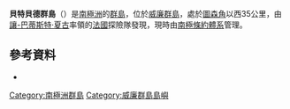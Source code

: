 {{Coord|65|15|S|65|3|W|source:GNIS|display=title}}

'''貝特貝德群島'''（{{lang-en|Betbeder Islands}}）是[[南極洲|南極洲]]的[[群島|群島]]，位於[[威廉群島|威廉群島]]，處於[[圖森角|圖森角]]以西35公里，由[[讓-巴蒂斯特·夏古|讓-巴蒂斯特·夏古]]率領的[[法國|法國]]探險隊發現，現時由[[南極條約體系|南極條約體系]]管理。

==參考資料==
* {{usgs-gazetteer|id=1332}}

{{DEFAULTSORT:Betbeder Islands}}
[[Category:南極洲群島|Category:南極洲群島]]
[[Category:威廉群島島嶼|Category:威廉群島島嶼]]


{{WilhelmArchipelago-geo-stub}}
